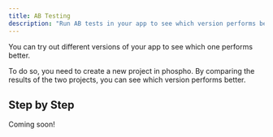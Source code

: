 ```yaml
---
title: AB Testing
description: "Run AB tests in your app to see which version performs better"
---
```


You can try out different versions of your app to see which one performs better.

To do so, you need to create a new project in phospho. By comparing the results of the two projects, you can see which version performs better.

## Step by Step

<Tip>Coming soon!</Tip>
